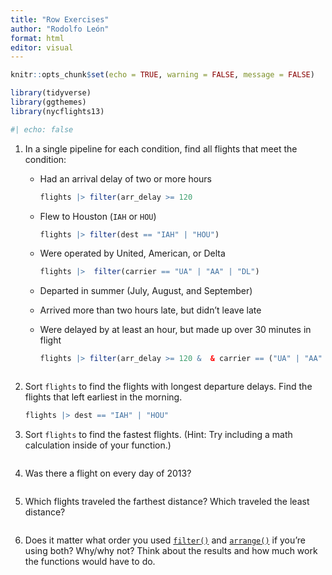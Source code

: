 ```yaml
---
title: "Row Exercises"
author: "Rodolfo León"
format: html
editor: visual
---
```


```r
knitr::opts_chunk$set(echo = TRUE, warning = FALSE, message = FALSE)
```

```r
library(tidyverse)
library(ggthemes)
library(nycflights13)
```

```r
#| echo: false

```

1.  In a single pipeline for each condition, find all flights that meet the condition:

    -   Had an arrival delay of two or more hours

        ```r
        flights |> filter(arr_delay >= 120
        ```

    -   Flew to Houston (`IAH` or `HOU`)

        ```r
        flights |> filter(dest == "IAH" | "HOU")
        ```

    -   Were operated by United, American, or Delta

        ```r
        flights |>  filter(carrier == "UA" | "AA" | "DL")
        ```

    -   Departed in summer (July, August, and September)

    -   Arrived more than two hours late, but didn’t leave late

    -   Were delayed by at least an hour, but made up over 30 minutes in flight

        ```r
        flights |> filter(arr_delay >= 120 &  & carrier == ("UA" | "AA" | "DL") & month == ( 7 | 8 | 9) & (arr_delay > 120 & dep_delay == 0) & (dep_delay < 60 & arr_delay == -30))

        ```

    ```r

    ```

2.  Sort `flights` to find the flights with longest departure delays. Find the flights that left earliest in the morning.

    ```r
    flights |> dest == "IAH" | "HOU"

    ```

3.  Sort `flights` to find the fastest flights. (Hint: Try including a math calculation inside of your function.)

    ```r

    ```

4.  Was there a flight on every day of 2013?

    ```r

    ```

5.  Which flights traveled the farthest distance? Which traveled the least distance?

    ```r

    ```

6.  Does it matter what order you used [`filter()`](https://dplyr.tidyverse.org/reference/filter.html) and [`arrange()`](https://dplyr.tidyverse.org/reference/arrange.html) if you’re using both? Why/why not? Think about the results and how much work the functions would have to do.

    ```r

    ```
